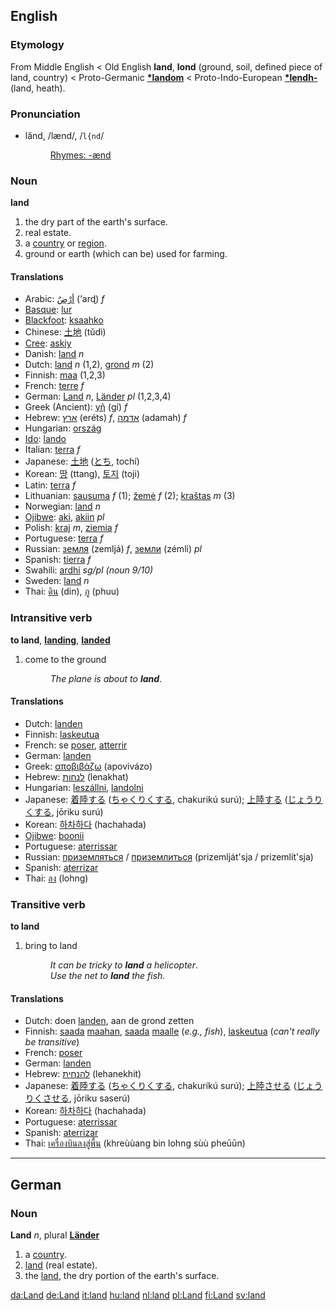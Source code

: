 ==English==
===Etymology===
From Middle English < Old English '''land''', '''lond''' (ground, soil, defined piece of land, country) < Proto-Germanic '''[[*landom]]''' < Proto-Indo-European '''[[*lendh-]]''' (land, heath).

===Pronunciation===
*lănd, /lænd/, /<tt>l{nd</tt>/
*:[[Rhymes:English:-ænd|Rhymes: -ænd]]

===Noun===
'''land'''

# the dry part of the earth's surface.
# real estate.
# a [[country]] or [[region]].
# ground or earth (which can be) used for farming.

====Translations====
*Arabic: [[ارض|أرْضٌ]] (’arɖ) ''f''
*[[Basque]]: [[lur]]
*[[Blackfoot]]: [[ksaahko]]
*Chinese: [[土地]] (tǔdì)
*[[Cree]]: [[askiy]]
*Danish: [[land#Danish|land]] ''n''
*Dutch: [[land#Dutch|land]] ''n'' (1,2), [[grond]] ''m'' (2)
*Finnish: [[maa]] (1,2,3)
*French: [[terre]] ''f''
*German: [[Land#German|Land]] ''n'', [[Land#German|Länder]] ''pl'' (1,2,3,4)
*Greek (Ancient): [[γῆ]] (gí) ''f''
*Hebrew: [[ארץ]] (eréts) ''f'', [[אדמה]] (adamah) ''f''
*Hungarian: [[ország]]
*[[Ido]]: [[lando]]
*Italian: [[terra]] ''f''
*Japanese: [[土地]] ([[とち]], tochí)
*Korean: [[땅]] (ttang), [[토지]] (toji)
*Latin: [[terra]] ''f''
*Lithuanian: [[sausuma]] ''f'' (1); [[žemė]] ''f'' (2); [[kraštas]] ''m'' (3)
*Norwegian: [[land#Norwegian|land]] ''n''
*[[Ojibwe]]: [[aki]], [[aki|akiin]] ''pl''
*Polish: [[kraj]] ''m'', [[ziemia]] ''f''
*Portuguese: [[terra]] ''f''
*Russian: [[земля]] (zemljá) ''f'', [[земли]] (zémli) ''pl''
*Spanish: [[tierra]] ''f''
*Swahili: [[ardhi]] ''sg/pl (noun 9/10)''
*Sweden: [[land#Swedish|land]] ''n''
*Thai: [[ดิน]] (din), [[ภู]] (phuu)

===Intransitive verb===
'''to land''', '''[[landing]]''', '''[[landed]]'''

# come to the ground
#:''The plane is about to '''land'''''.

====Translations====
*Dutch: [[landen#Dutch|landen]]
*Finnish: [[laskeutua]]
*French: se [[poser#French|poser]], [[atterrir]]
*German: [[landen#German|landen]]
*Greek: [[αποβιβάζω]] (apovivázo)
*Hebrew: [[לנחות]] (lenakhat)
*Hungarian: [[leszállni]], [[landolni]]
*Japanese: [[着陸]][[する]] ([[ちゃくりく]][[する]], chakurikú surú); [[上陸]][[する]] ([[じょうりく]][[する]], jōriku surú)
*Korean: [[하차]][[하다]] (hachahada)
*[[Ojibwe]]: [[boonii]]
*Portuguese: [[aterrissar]]
*Russian: [[приземляться]] / [[приземлиться]] (prizemlját'sja / prizemlít'sja)
*Spanish: [[aterrizar]]
*Thai: [[ลง]] (lohng)

===Transitive verb===
'''to land'''

# bring to land
#:''It can be tricky to '''land''' a helicopter''.
#:''Use the net to '''land''' the fish.''

====Translations====
*Dutch: doen [[landen]], aan de grond zetten
*Finnish: [[saada]] [[maa|maahan]], [[saada]] [[maa|maalle]] (''e.g., fish''), [[laskeutua]] (''can't really be transitive'')
*French: [[poser#French|poser]]
*German: [[landen]]
*Hebrew: [[להנחית]] (lehanekhit)
*Japanese: [[着陸]][[する]] ([[ちゃくりく]][[する]], chakurikú surú); [[上陸]][[させる]] ([[じょうりく]][[させる]], jōriku saserú)
*Korean: [[하차하다]] (hachahada)
*Portuguese: [[aterrissar]]
*Spanish: [[aterrizar]]
*Thai: [[เครื่องบินลงสู่พื้น]] (khreùùang bin lohng sùù pheūūn)

----

==German==
===Noun===
'''Land''' ''n'', plural '''[[Länder]]'''

# a [[country]].
# [[land]] (real estate).
# the [[land]], the dry portion of the earth's surface.

[[da:Land]]
[[de:Land]]
[[it:land]]
[[hu:land]]
[[nl:land]]
[[pl:Land]]
[[fi:Land]]
[[sv:land]]